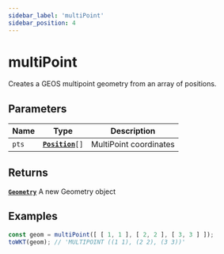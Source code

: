 ```yaml
---
sidebar_label: 'multiPoint'
sidebar_position: 4
---
```


# multiPoint

Creates a GEOS multipoint geometry from an array of positions.

## Parameters

| Name | Type | Description |
| --- | :-: | --- |
| `pts` | [**`Position`**](https://datatracker.ietf.org/doc/html/rfc7946#section-3.1.1)`[]` | MultiPoint coordinates |

## Returns

[**`Geometry`**](../types/Geometry/index.mdx) A new Geometry object

## Examples

```ts
const geom = multiPoint([ [ 1, 1 ], [ 2, 2 ], [ 3, 3 ] ]);
toWKT(geom); // 'MULTIPOINT ((1 1), (2 2), (3 3))'
```
